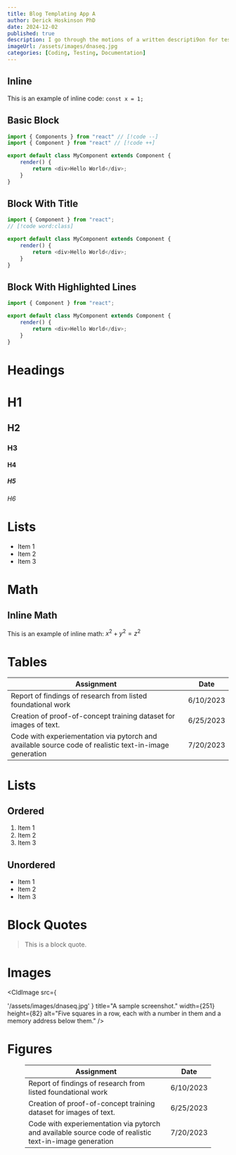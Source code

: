 ```yaml
---
title: Blog Templating App A
author: Derick Hoskinson PhD
date: 2024-12-02
published: true
description: I go through the motions of a written descripti9on for testing a fake blog post _a
imageUrl: /assets/images/dnaseq.jpg
categories: [Coding, Testing, Documentation]
---
```

## Inline

This is an example of inline code: `const x = 1;`

## Basic Block

```typescript {2,4}
import { Components } from "react" // [!code --]
import { Component } from "react" // [!code ++]

export default class MyComponent extends Component {
	render() {
		return <div>Hello World</div>;
	}
}
```

## Block With Title

```typescript title="MyComponent.tsx" caption="look at my code block"
import { Component } from "react";
// [!code word:class]

export default class MyComponent extends Component {
	render() {
		return <div>Hello World</div>;
	}
}
```

## Block With Highlighted Lines

```typescript {1,5} title="MyComponent.tsx"
import { Component } from "react";

export default class MyComponent extends Component {
	render() {
		return <div>Hello World</div>;
	}
}
```

# Headings

# H1

## H2

### H3

#### H4

##### H5

###### H6

# Lists

- Item 1
- Item 2
- Item 3

# Math

## Inline Math

This is an example of inline math: $x^2 + y^2 = z^2$

# Tables

| Assignment                                                                                             | Date      |
| ------------------------------------------------------------------------------------------------------ | --------- |
| Report of findings of research from listed foundational work                                           | 6/10/2023 |
| Creation of proof-of-concept training dataset for images of text.                                      | 6/25/2023 |
| Code with experiementation via pytorch and available source code of realistic text-in-image generation | 7/20/2023 |

# Lists

## Ordered

1. Item 1
2. Item 2
3. Item 3

## Unordered

- Item 1
- Item 2
- Item 3

# Block Quotes

> This is a block quote.

# Images

<CldImage
	src={

'/assets/images/dnaseq.jpg'
    }
	title="A sample screenshot."
	width={251}
	height={82}
	alt="Five squares in a row, each with a number in them and a memory address below them."
/>

# Figures

<Figure caption="A caption">

<CldImage
	src='/assets/images/dnaseq.jpg'
	title="A sample screenshot."
	width={251}
	height={82}
	alt="Five squares in a row, each with a number in them and a memory address below them."
/>

</Figure>

<Figure caption="A caption">

| Assignment                                                                                             | Date      |
| ------------------------------------------------------------------------------------------------------ | --------- |
| Report of findings of research from listed foundational work                                           | 6/10/2023 |
| Creation of proof-of-concept training dataset for images of text.                                      | 6/25/2023 |
| Code with experiementation via pytorch and available source code of realistic text-in-image generation | 7/20/2023 |

</Figure>
